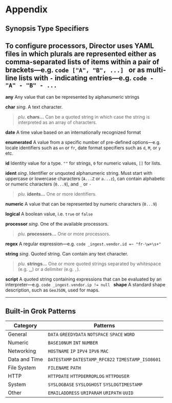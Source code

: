 # Appendix

## Synopsis Type Specifiers

To configure processors, **Director** uses YAML files in which plurals are represented either as comma-separated lists of items within a pair of brackets&mdash;e.g.
		```code
			["A", "B", ...]
		```
or as multi-line lists with `-` indicating entries&mdash;e.g.
		```code
			- "A"
			- "B"
			- ...
		```
---

**any** Any value that can be represented by alphanumeric strings

**char** _sing_. A text character.<br/>
> _plu_. **chars...** Can be a quoted string in which case the string is interpreted as an array of characters.

**date** A time value based on an internationally recognized format

**enumerated** A value from a specific number of pre-defined options&mdash;e.g. locale identifiers such as `en` or `fr`, date format specifiers such as `d`, `M`, or `y`  etc.

**id** Identity value for a type. `""` for strings, `0` for numeric values, `[]` for lists.

**ident** _sing_. Identifier or unquoted alphanumeric string. Must start with uppercase or lowercase characters (`A...Z` or `a...z`), can contain alphabetic or numeric characters (`0...9`), and `_` or `-`
> _plu_. **idents...** One or more identifiers.

**numeric** A value that can be represented by numeric characters (`0...9`)

**logical** A boolean value, i.e. `true` or `false`

**processor** _sing_. One of the available processors.
> _plu_. **processors...** One or more processors.

**regex** A regular expression&mdash;e.g.
	```code
	_ingest.vendor.id =~ "fr-\w+\s+"
	```

**string** _sing_. Quoted string. Can contain any text character.
> _plu_. **strings...** One or more quoted strings separated by whitespace (e.g. &blank;) or a delimiter (e.g. `,`).

**script** A quoted string containing expressions that can be evaluated by an interpreter&mdash;e.g.
	```code
	_ingest.vendor.ip != null
	```
**shape** A standard shape description, such as `GeoJSON`, used for maps.

---

## Built-in Grok Patterns

|Category|Patterns|
|---|---|
|General|`DATA` `GREEDYDATA` `NOTSPACE` `SPACE` `WORD`|
|Numeric|`BASE10NUM` `INT` `NUMBER`|
|Networking|`HOSTNAME` `IP` `IPV4` `IPV6` `MAC`|
|Data and Time|`DATESTAMP` `DATESTAMP_RFC822` `TIMESTAMP_ISO8601`|
|File System|`FILENAME` `PATH`|
|HTTP|`HTTPDATE` `HTTPDERRORLOG` `HTTPDUSER`|
|System|`SYSLOGBASE` `SYSLOGHOST` `SYSLOGTIMESTAMP`|
|Other|`EMAILADDRESS` `URIPARAM` `URIPATH` `UUID`|
